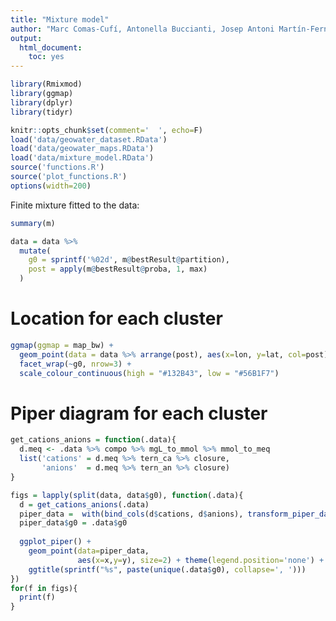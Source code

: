 ```yaml
---
title: "Mixture model"
author: "Marc Comas-Cufí, Antonella Buccianti, Josep Antoni Martín-Fernandez and Glòria Mateu-Figueras"
output: 
  html_document: 
    toc: yes
---
```


```r
library(Rmixmod)
library(ggmap)
library(dplyr)
library(tidyr)

knitr::opts_chunk$set(comment='  ', echo=F)
load('data/geowater_dataset.RData')
load('data/geowater_maps.RData')
load('data/mixture_model.RData')
source('functions.R')
source('plot_functions.R')
options(width=200)
```

Finite mixture fitted to the data:

```r
summary(m)
```

```r
data = data %>%
  mutate(
    g0 = sprintf('%02d', m@bestResult@partition),
    post = apply(m@bestResult@proba, 1, max)
  )
```

# Location for each cluster

```r
ggmap(ggmap = map_bw) +
  geom_point(data = data %>% arrange(post), aes(x=lon, y=lat, col=post), size=3) +
  facet_wrap(~g0, nrow=3) + 
  scale_colour_continuous(high = "#132B43", low = "#56B1F7")
```

# Piper diagram for each cluster

```r
get_cations_anions = function(.data){
  d.meq <- .data %>% compo %>% mgL_to_mmol %>% mmol_to_meq
  list('cations' = d.meq %>% tern_ca %>% closure,
       'anions'  = d.meq %>% tern_an %>% closure)
}

figs = lapply(split(data, data$g0), function(.data){
  d = get_cations_anions(.data)
  piper_data =  with(bind_cols(d$cations, d$anions), transform_piper_data(Mg=Mg, Ca=Ca, Cl=Cl, SO4=SO4)) %>% tbl_df
  piper_data$g0 = .data$g0
  
  ggplot_piper() + 
    geom_point(data=piper_data, 
               aes(x=x,y=y), size=2) + theme(legend.position='none') +
    ggtitle(sprintf("%s", paste(unique(.data$g0), collapse=', ')))
})
for(f in figs){
  print(f)
}
```

